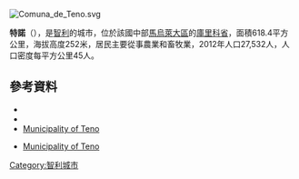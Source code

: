 [[Image:Comuna_de_Teno.svg|right]]
{{Coord|34|52|S|71|11|W|display=title}}

'''特諾'''（{{lang-es|Teno}}），是[[智利|智利]]的城市，位於該國中部[[馬烏萊大區|馬烏萊大區]]的[[庫里科省|庫里科省]]，面積618.4平方公里，海拔高度252米，居民主要從事農業和畜牧業，2012年人口27,532人，人口密度每平方公里45人。

==參考資料==
*{{Cite web |url = http://www.municipalidaddeteno.cl |title = Municipality of Teno |accessdate = 20 January 2011 |language = es |deadurl = yes |archiveurl = https://web.archive.org/web/20110205193708/http://www.municipalidaddeteno.cl/ |archivedate = 2011年2月5日 }}
*{{Cite web |url= http://www.ine.cl/canales/chile_estadistico/censos_poblacion_vivienda/censo_pobl_vivi.php |title= National Statistics Institute |accessdate= 20 January 2010 |language= es |archive-date= 2019-01-06 |archive-url= https://web.archive.org/web/20190106234357/http://www.ine.cl/404.html?aspxerrorpath=%2Fcanales%2Fchile_estadistico%2Fcensos_poblacion_vivienda%2Fcenso_pobl_vivi.php |dead-url= no }}
*[https://web.archive.org/web/20110205193708/http://www.municipalidaddeteno.cl/ Municipality of Teno]
* {{es icon}} [https://web.archive.org/web/20110205193708/http://www.municipalidaddeteno.cl/ Municipality of Teno]

{{Chile-geo-stub}}
[[Category:智利城市|Category:智利城市]]